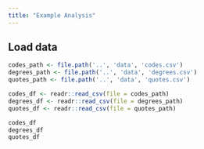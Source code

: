 ```yaml
---
title: "Example Analysis"
---
```


## Load data 

```r
codes_path <- file.path('..', 'data', 'codes.csv')
degrees_path <- file.path('..', 'data', 'degrees.csv')
quotes_path <- file.path('..', 'data', 'quotes.csv')

codes_df <- readr::read_csv(file = codes_path)
degrees_df <- readr::read_csv(file = degrees_path)
quotes_df <- readr::read_csv(file = quotes_path)
```

```r
codes_df
degrees_df
quotes_df
```